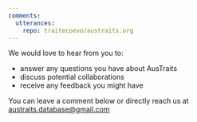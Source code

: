 ```yaml
---
comments:
  utterances:
    repo: traitecoevo/austraits.org
---
```


We would love to hear from you to: 

- answer any questions you have about AusTraits
- discuss potential collaborations
- receive any feedback you might have

You can leave a comment below or directly reach us at [austraits.database@gmail.com](mailto:austraits.database@gmail.com)
